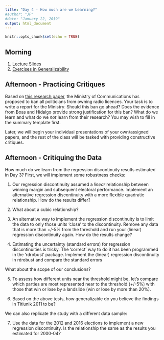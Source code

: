 ```yaml
---
title: "Day 4 - How much are we Learning?"
#author: "JP"
#date: "January 22, 2019"
output: html_document
---
```


```r
knitr::opts_chunk$set(echo = TRUE)
```

## Morning

1. [Lecture Slides](https://jonnyphillips.github.io/Causal_Critiques/Day 4/Slides_Day_4_v1.pdf)
2. [Exercises in Generalizability](https://jonnyphillips.github.io/Causal_Critiques/Day 4/Exercises_on_Generalizability.html)

## Afternoon - Practicing Critiques

Based on [this research paper](https://jonnyphillips.github.io/Causal_Critiques/Day 4/Boas and Hidalgo airwaves.pdf), the Ministry of Communications has proposed to ban all politicians from owning radio licences. Your task is to write a report for the Ministry: Should this ban go ahead? Does the evidence from Boas and Hidalgo provide strong justification for this ban? What do we learn and what do we *not* learn from their research? You may wish to fill in the summary template first.

Later, we will begin your individual presentations of your own/assigned papers, and the rest of the class will be tasked with providing constructive critiques.

## Afternoon - Critiquing the Data

How much do we learn from the regression discontinuity results estimated in Day 3? First, we will implement some robustness checks:

1. Our regression discontinuity assumed a *linear* relationship between winning margin and subsequent electoral performance. Implement an alternative regression discontinuity with a more flexible quadratic relationship. How do the results differ?

2. What about a cubic relationship?

3. An alternative way to implement the regression discontinuity is to limit the data to only those units 'close' to the discontinuity. Remove any data that is more than +/-5\% from the threshold and run your (linear) regression discontinuity again. How do the results change?

4. Estimating the uncertainty (standard errors) for regression discontinuities is tricky. The 'correct' way to do it has been programmed in the 'rdrobust' package. Implement the (linear) regression discontinuity in rdrobust and compare the standard errors 

What about the scope of our conclusions?

5. To assess how different units near the threshold might be, let's compare which parties are most represented near to the threshold (+/-5\%) with those that win or lose by a landslide (win or lose by more than 20\%).

6. Based on the above tests, how generalizable do you believe the findings in Titiunik 2011 to be?

We can also replicate the study with a different data sample:

7. Use the data for the 2012 and 2016 elections to implement a new regression discontinuity. Is the relationship the same as the results you estimated for 2000-04?


